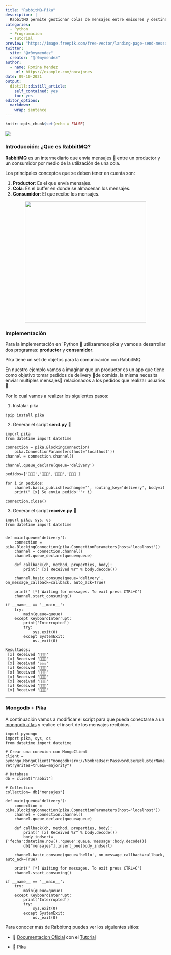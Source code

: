 ```yaml
---
title: "RabbitMQ-Pika"
description: |
  RabbitMQ permite gestionar colas de mensajes entre emisores y destinatarios, en el siguiente post vamos a utilizar en python **Pika** para su implementación.
categories:
  - Python
  - Programacion
  - Tutorial
preview: "https://image.freepik.com/free-vector/landing-page-send-message-illustration_126608-31.jpg"
twitter:
  site: "@r0mymendez"
  creator: "@r0mymendez"
author:
  - name: Romina Mendez
    url: https://example.com/norajones
date: 09-10-2021
output:
  distill::distill_article:
    self_contained: yes
    toc: yes
editor_options: 
  markdown: 
    wrap: sentence
---
```


```r
knitr::opts_chunk$set(echo = FALSE)
```

![](https://i.ibb.co/4ZyFbqH/1200px-Rabbit-MQ-logo-svg.png)

### Introducción: ¿Que es RabbitMQ?

**RabbitMQ** es un intermediario que envia mensajes 📩 entre un productor y un consumidor por medio de la utilización de una cola.

Los principales conceptos que se deben tener en cuenta son:

1.  **Productor**: Es el que envía mensajes.
2.  **Cola**: Es el buffer en donde se almacenan los mensajes.
3.  **Consumidor**: El que recibe los mensajes.

![](https://i.ibb.co/PxTdMbG/rabbit.png){style="margin: auto; display: block;" width="380"}

### Implementación

Para la implementación en \`Python 🐍 utilizaremos pika y vamos a desarrollar dos programas: **productor** y **consumidor**.

Pika tiene un set de objetos para la comunicación con RabbitMQ.

En nuestro ejemplo vamos a imaginar que un productor es un app que tiene como objetivo tomar pedidos de delivery 🛵de comida, la misma necesita enviar multiples mensajes📝 relacionados a los pedidos que realizar usuarios 📱.

Por lo cual vamos a realizar los siguientes pasos:

1.  Instalar pika

``` .python
!pip install pika
```

2.  Generar el script **send.py** 📄

``` .python
import pika
from datetime import datetime

connection = pika.BlockingConnection(
    pika.ConnectionParameters(host='localhost'))
channel = connection.channel()

channel.queue_declare(queue='delivery')

pedidos=['🍕🍕🍕','🍔🍔🍔','🍰🍰🍰','🍺🍺🍺']

for i in pedidos:
    channel.basic_publish(exchange='', routing_key='delivery', body=i)
    print(" [x] Se envia pedido!'"+ i)

connection.close()
```

3.  Generar el script **receive.py** 📄

``` .python
import pika, sys, os
from datetime import datetime


def main(queue='delivery'):
    connection = pika.BlockingConnection(pika.ConnectionParameters(host='localhost'))
    channel = connection.channel()
    channel.queue_declare(queue=queue)

    def callback(ch, method, properties, body):
        print(" [x] Received %r" % body.decode())

    channel.basic_consume(queue='delivery', on_message_callback=callback, auto_ack=True)

    print(' [*] Waiting for messages. To exit press CTRL+C')
    channel.start_consuming()

if __name__ == '__main__':
    try:
        main(queue=queue)
    except KeyboardInterrupt:
        print('Interrupted')
        try:
            sys.exit(0)
        except SystemExit:
            os._exit(0)
```

``` .python
Resultados:
 [x] Received '🍕🍕🍕'
 [x] Received '🍕🍕🍕'
 [x] Received '☕☕☕'
 [x] Received '🍰🍰🍰'
 [x] Received '🍺🍺🍺'
 [x] Received '🍕🍕🍕'
 [x] Received '🍔🍔🍔'
 [x] Received '🍰🍰🍰'
 [x] Received '🍺🍺🍺'
```

------------------------------------------------------------------------

### Mongodb + Pika 

A continuación vamos a modificar el script para que pueda conectarse a un [mongodb atlas](https://www.mongodb.com/es/cloud/atlas) y realice el insert de los mensajes recibidos.

``` .python
import pymongo
import pika, sys, os
from datetime import datetime

# Crear una conexion con MongoClient
client = pymongo.MongoClient("mongodb+srv://NombreUser:PasswordUser@clusterName.moczg.mongodb.net/rabbit?retryWrites=true&w=majority")

# Database
db = client["rabbit"]

# Collection
collection= db["mensajes"]

def main(queue='delivery'):
    connection = pika.BlockingConnection(pika.ConnectionParameters(host='localhost'))
    channel = connection.channel()
    channel.queue_declare(queue=queue)

    def callback(ch, method, properties, body):
        print(" [x] Received %r" % body.decode())
        body_indsert={'fecha':datetime.now(),'queue':queue,'message':body.decode()}
        db["mensajes"].insert_one(body_indsert)

    channel.basic_consume(queue='hello', on_message_callback=callback, auto_ack=True)

    print(' [*] Waiting for messages. To exit press CTRL+C')
    channel.start_consuming()

if __name__ == '__main__':
    try:
        main(queue=queue)
    except KeyboardInterrupt:
        print('Interrupted')
        try:
            sys.exit(0)
        except SystemExit:
            os._exit(0)
```

Para conocer más de Rabbitmq puedes ver los siguientes sitios:

-   📄 [Documentacion Oficial](https://www.rabbitmq.com/documentation.html) con el [Tutorial](https://www.rabbitmq.com/getstarted.html)

-   🐍 [Pika](https://pika.readthedocs.io/en/stable/)
